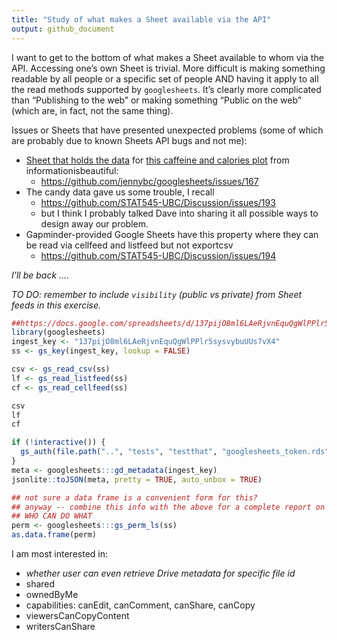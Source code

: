 ```yaml
---
title: "Study of what makes a Sheet available via the API"
output: github_document
---
```


I want to get to the bottom of what makes a Sheet available to whom via the API. Accessing one's own Sheet is trivial. More difficult is making something readable by all people or a specific set of people AND having it apply to all the read methods supported by `googlesheets`. It's clearly more complicated than "Publishing to the web" or making something "Public on the web" (which are, in fact, not the same thing).

Issues or Sheets that have presented unexpected problems (some of which are probably due to known Sheets API bugs and not me):

  * [Sheet that holds the data](https://docs.google.com/spreadsheets/d/1KYMUjrCulPtpUHwep9bVvsBvmVsDEbucdyRZ5uHCDxw/edit#gid=0) for [this caffeine and calories plot](http://www.informationisbeautiful.net/visualizations/caffeine-and-calories/) from informationisbeautiful:
    - <https://github.com/jennybc/googlesheets/issues/167>
  * The candy data gave us some trouble, I recall
    - <https://github.com/STAT545-UBC/Discussion/issues/193>
    - but I think I probably talked Dave into sharing it all possible ways to design away our problem.
  * Gapminder-provided Google Sheets have this property where they can be read via cellfeed and listfeed but not exportcsv
    - <https://github.com/STAT545-UBC/Discussion/issues/194>
    
*I'll be back ....*

*TO DO: remember to include `visibility` (public vs private) from Sheet feeds in this exercise.*

```r
##https://docs.google.com/spreadsheets/d/137pijO8ml6LAeRjvnEquQgWlPPlr5sysvybuUUs7vX4/pubhtml
library(googlesheets)
ingest_key <- "137pijO8ml6LAeRjvnEquQgWlPPlr5sysvybuUUs7vX4"
ss <- gs_key(ingest_key, lookup = FALSE)

csv <- gs_read_csv(ss)
lf <- gs_read_listfeed(ss)
cf <- gs_read_cellfeed(ss)

csv
lf
cf

if (!interactive()) {
  gs_auth(file.path("..", "tests", "testthat", "googlesheets_token.rds"))
}
meta <- googlesheets:::gd_metadata(ingest_key)
jsonlite::toJSON(meta, pretty = TRUE, auto_unbox = TRUE)

## not sure a data frame is a convenient form for this?
## anyway -- combine this info with the above for a complete report on
## WHO CAN DO WHAT
perm <- googlesheets:::gs_perm_ls(ss)
as.data.frame(perm)
```

I am most interested in:

  * *whether user can even retrieve Drive metadata for specific file id*
  * shared
  * ownedByMe
  * capabilities: canEdit, canComment, canShare, canCopy
  * viewersCanCopyContent
  * writersCanShare
